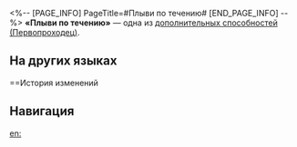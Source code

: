 <%-- [PAGE_INFO]
PageTitle=#Плыви по течению#
[END_PAGE_INFO] --%>
{{Навык Инфобокс
|Название         = Плыви по течению
|Изображение      = След Плыви по течению.png
|Персонаж         = Первопроходец (Гармония)
|Тип              = Доп. способность
|Возвышение       = 4
|Длительность     = 
|Описание         = Использование навыка дополнительно повышает нанесённый в первый раз урон стойкости на 100%.
|Свойство1        = 
|Масштабирование1 = 
}}
'''«Плыви по течению»''' — одна из [[дополнительная способность|дополнительных способностей]] [[(Первопроходец)]].

==На других языках==
{{На других языках
|en   = Shuffle Along
|zhs  = 随波逐流
|zht  = 隨波逐流
|ja   = {{Rubi|流|なが}}れに{{Rubi|身|み}}を{{Rubi|任|まか}}せて
|ko   = 흐름에 몸을 맡기고
|es   = Sigue la corriente
|fr   = Ovation
|ru   = Плыви по течению
|th   = Shuffle Along
|vi   = Cuốn Theo Dòng Chảy
|de   = Folge dem Strom
|id   = Shuffle Along
|pt   = Siga o Fluxo
}}

==История изменений
{{История изменений|3.5}}

==Навигация==
{{Навык Навбокс|Первопроходец (Гармония)}}

[[en:]]